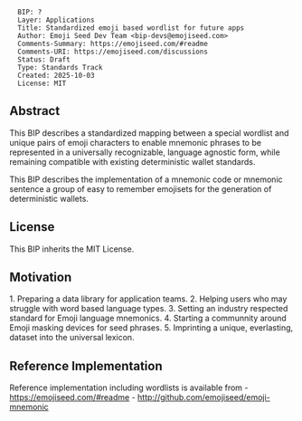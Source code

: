 <pre>
  BIP: ?
  Layer: Applications
  Title: Standardized emoji based wordlist for future apps
  Author: Emoji Seed Dev Team <bip-devs@emojiseed.com>
  Comments-Summary: https://emojiseed.com/#readme
  Comments-URI: https://emojiseed.com/discussions
  Status: Draft
  Type: Standards Track
  Created: 2025-10-03
  License: MIT
</pre>

==Abstract==

This BIP describes a standardized mapping between a special wordlist 
and unique pairs of emoji characters to enable mnemonic phrases to be represented 
in a universally recognizable, language agnostic form, while remaining compatible 
with existing deterministic wallet standards.

This BIP describes the implementation of a mnemonic code or mnemonic sentence
a group of easy to remember emojisets for the generation of deterministic wallets.

==License==

This BIP inherits the MIT License.

==Motivation==

1. Preparing a data library for application teams.
2. Helping users who may struggle with word based language types.
3. Setting an industry respected standard for Emoji language mnemonics.
4. Starting a communnity around Emoji masking devices for seed phrases. 
5. Imprinting a unique, everlasting, dataset into the universal lexicon.

==Reference Implementation==

Reference implementation including wordlists is available from
- https://emojiseed.com/#readme
- http://github.com/emojiseed/emoji-mnemonic

